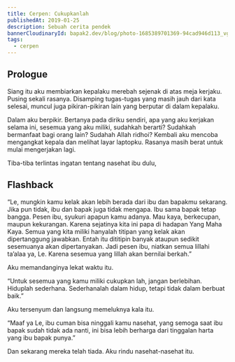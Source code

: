 ```yaml
---
title: Cerpen: Cukupkanlah
publishedAt: 2019-01-25
description: Sebuah cerita pendek
bannerCloudinaryId: bapak2.dev/blog/photo-1685389701369-94cad946d113_vgra86
tags:
  - cerpen
---
```


## Prologue

Siang itu aku membiarkan kepalaku merebah sejenak di atas meja kerjaku. Pusing sekali rasanya. Disamping tugas-tugas yang masih jauh dari kata selesai, muncul juga pikiran-pikiran lain yang berputar di dalam kepalaku.

Dalam aku berpikir. Bertanya pada diriku sendiri, apa yang aku kerjakan selama ini, sesemua yang aku miliki, sudahkah berarti? Sudahkah bermanfaat bagi orang lain? Sudahah Allah ridhoi? Kembali aku mencoba mengangkat kepala dan melihat layar laptopku. Rasanya masih berat untuk mulai mengerjakan lagi.

Tiba-tiba terlintas ingatan tentang nasehat ibu dulu,

## Flashback

<callout-muted class="aside">“Le, mungkin kamu kelak akan lebih berada dari ibu dan bapakmu sekarang. Jika pun tidak, ibu dan bapak juga tidak mengapa. Ibu sama bapak tetap bangga. Pesen ibu, syukuri apapun kamu adanya. Mau kaya, berkecupan, maupun kekurangan. Karena sejatinya kita ini papa di hadapan Yang Maha Kaya. Semua yang kita miliki hanyalah titipan yang kelak akan dipertanggung jawabkan. Entah itu dititipin banyak ataupun sedikit sesemuanya akan dipertanyakan. Jadi pesen ibu, niatkan semua lillahi ta’alaa ya, Le. Karena sesemua yang lillah akan bernilai berkah.”</callout-muted>

Aku memandanginya lekat waktu itu.

<callout-muted class="aside">“Untuk sesemua yang kamu miliki cukupkan lah, jangan berlebihan. Hiduplah sederhana. Sederhanalah dalam hidup, tetapi tidak dalam berbuat baik.”</callout-muted>

Aku tersenyum dan langsung memeluknya kala itu.

<callout-muted class="aside">“Maaf ya Le, ibu cuman bisa ninggali kamu nasehat, yang semoga saat ibu bapak sudah tidak ada nanti, ini bisa lebih berharga dari tinggalan harta yang ibu bapak punya.”</callout-muted>

Dan sekarang mereka telah tiada. Aku rindu nasehat-nasehat itu.
